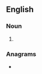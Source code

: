 {{also|Wipers}}

==English==

===Noun===
{{head|en|noun plural form}}

# {{plural of|wiper|lang=en}}

===Anagrams===
* {{l|en|swiper}}